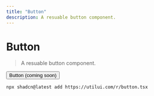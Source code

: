 ```yaml
---
title: "Button"
description: A resuable button component.
---
```


# Button

> A resuable button component.

<Button>Button (coming soon)</Button>

```sh
npx shadcn@latest add https://utilui.com/r/button.tsx
```
